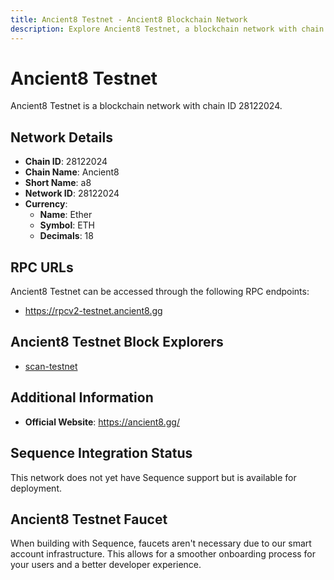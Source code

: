 ```yaml
--- 
title: Ancient8 Testnet - Ancient8 Blockchain Network
description: Explore Ancient8 Testnet, a blockchain network with chain ID 28122024. Learn about its native currency, Ether, and how to interact with the network.
---
```


# Ancient8 Testnet

Ancient8 Testnet is a blockchain network with chain ID 28122024.

## Network Details

- **Chain ID**: 28122024
- **Chain Name**: Ancient8
- **Short Name**: a8
- **Network ID**: 28122024
- **Currency**: 
  - **Name**: Ether
  - **Symbol**: ETH
  - **Decimals**: 18

## RPC URLs

Ancient8 Testnet can be accessed through the following RPC endpoints:

- https://rpcv2-testnet.ancient8.gg

## Ancient8 Testnet Block Explorers

- [scan-testnet](https://scanv2-testnet.ancient8.gg)

## Additional Information

- **Official Website**: https://ancient8.gg/

## Sequence Integration Status

This network does not yet have Sequence support but is available for deployment.

## Ancient8 Testnet Faucet

When building with Sequence, faucets aren't necessary due to our smart account infrastructure. This allows for a smoother onboarding process for your users and a better developer experience.
